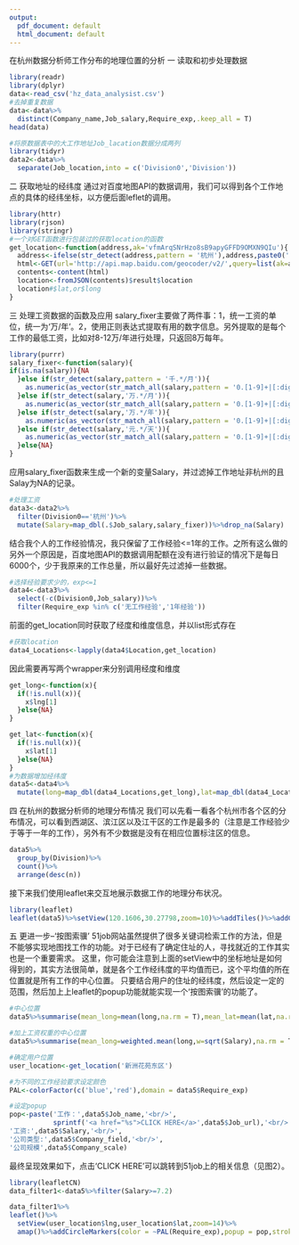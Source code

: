 ```yaml
---
output:
  pdf_document: default
  html_document: default
---
```

在杭州数据分析师工作分布的地理位置的分析
一 读取和初步处理数据
```r
library(readr)
library(dplyr)
data<-read_csv('hz_data_analysist.csv')
#去掉重复数据
data<-data%>%
  distinct(Company_name,Job_salary,Require_exp,.keep_all = T)
head(data)
```

```r
#将原数据表中的大工作地址Job_lacation数据分成两列
library(tidyr)
data2<-data%>%
  separate(Job_location,into = c('Division0','Division'))
```
二 获取地址的经纬度
 通过对百度地图API的数据调用，我们可以得到各个工作地点的具体的经纬坐标，以方便后面leflet的调用。
```r
library(httr)
library(rjson)
library(stringr)
#一个对GET函数进行包装过的获取location的函数
get_location<-function(address,ak='vfmArqSNrHzo8sB9apyGFFD9OMXN9QIu'){
  address<-ifelse(str_detect(address,pattern = '杭州'),address,paste0('杭州市',address))%>%str_extract(pattern = '[:alnum:]+')
  html<-GET(url='http://api.map.baidu.com/geocoder/v2/',query=list(ak=ak,output='json',address=address))
  contents<-content(html)
  location<-fromJSON(contents)$result$location
  location#$lat,or$long
}
```
三 处理工资数据的函数及应用
  salary_fixer主要做了两件事：1，统一工资的单位，统一为‘万/年’。2，使用正则表达式提取有用的数字信息。另外提取的是每个工作的最低工资，比如对8-12万/年进行处理，只返回8万每年。
```r
library(purrr)
salary_fixer<-function(salary){
if(is.na(salary)){NA
  }else if(str_detect(salary,pattern = '千.*/月')){
    as.numeric(as_vector(str_match_all(salary,pattern = '0.[1-9]+|[:digit:]+')))[1]*1.2
  }else if(str_detect(salary,'万.*/月')){
    as.numeric(as_vector(str_match_all(salary,pattern = '0.[1-9]+|[:digit:]+')))[1]*12
  }else if(str_detect(salary,'万.*/年')){
    as.numeric(as_vector(str_match_all(salary,pattern = '0.[1-9]+|[:digit:]+')))[1]
  }else if(str_detect(salary,'元.*/天')){
    as.numeric(as_vector(str_match_all(salary,pattern = '0.[1-9]+|[:digit:]+')))*0.0365
  }else{NA}
}
```
 应用salary_fixer函数来生成一个新的变量Salary，并过滤掉工作地址非杭州的且Salay为NA的记录。

```r
#处理工资
data3<-data2%>%
  filter(Division0=='杭州')%>%
  mutate(Salary=map_dbl(.$Job_salary,salary_fixer))%>%drop_na(Salary)

```

结合我个人的工作经验情况，我只保留了工作经验<=1年的工作。之所有这么做的另外一个原因是，百度地图API的数据调用配额在没有进行验证的情况下是每日6000个，少于我原来的工作总量，所以最好先过滤掉一些数据。
```r
#选择经验要求少的，exp<=1
data4<-data3%>%
  select(-c(Division0,Job_salary))%>%
  filter(Require_exp %in% c('无工作经验','1年经验'))

```
 前面的get_location同时获取了经度和维度信息，并以list形式存在
```r
#获取location
data4_Locations<-lapply(data4$Location,get_location)
```
  因此需要再写两个wrapper来分别调用经度和维度
```r
get_long<-function(x){
  if(!is.null(x)){
    x$lng[1]
  }else{NA}
}

get_lat<-function(x){
  if(!is.null(x)){
    x$lat[1]
  }else{NA}
}
#为数据增加经纬度
data5<-data4%>%
  mutate(long=map_dbl(data4_Locations,get_long),lat=map_dbl(data4_Locations,get_lat))
```
四 在杭州的数据分析师的地理分布情况
  我们可以先看一看各个杭州市各个区的分布情况，可以看到西湖区、滨江区以及江干区的工作是最多的（注意是工作经验少于等于一年的工作），另外有不少数据是没有在相应位置标注区的信息。
```r
data5%>%
  group_by(Division)%>%
  count()%>%
  arrange(desc(n))
```
  接下来我们使用leaflet来交互地展示数据工作的地理分布状况。
```r
library(leaflet)
leaflet(data5)%>%setView(120.1606,30.27798,zoom=10)%>%addTiles()%>%addCircleMarkers(clusterOptions = markerClusterOptions())
```

五 更进一步--‘按图索骥’
  51job网站虽然提供了很多关键词检索工作的方法，但是不能够实现地图找工作的功能。对于已经有了确定住址的人，寻找就近的工作其实也是一个重要需求。
  这里，你可能会注意到上面的setView中的坐标地址是如何得到的，其实方法很简单，就是各个工作经纬度的平均值而已，这个平均值的所在位置就是所有工作的中心位置。
  只要结合用户的住址的经纬度，然后设定一定的范围，然后加上上leaflet的popup功能就能实现一个‘按图索骥’的功能了。
```r
#中心位置
data5%>%summarise(mean_long=mean(long,na.rm = T),mean_lat=mean(lat,na.rm = T))

#加上工资权重的中心位置
data5%>%summarise(mean_long=weighted.mean(long,w=sqrt(Salary),na.rm = T),mean_lat=mean(lat,w=sqrt(Salary),na.rm = T))

```

```r
#确定用户位置
user_location<-get_location('新洲花苑东区')

#为不同的工作经验要求设定颜色
PAL<-colorFactor(c('blue','red'),domain = data5$Require_exp)

#设定popup
pop<-paste('工作：',data5$Job_name,'<br/>',
           sprintf('<a href="%s">CLICK HERE</a>',data5$Job_url),'<br/>',
'工资:',data5$Salary,'<br/>',
'公司类型:',data5$Company_field,'<br/>',
'公司规模',data5$Company_scale)
```
最终呈现效果如下，点击‘CLICK HERE’可以跳转到51job上的相关信息（见图2）。
```r
library(leafletCN)
data_filter1<-data5%>%filter(Salary>=7.2)

data_filter1%>%
leaflet()%>%
  setView(user_location$lng,user_location$lat,zoom=14)%>%
  amap()%>%addCircleMarkers(color = ~PAL(Require_exp),popup = pop,stroke = F,radius =   ~sqrt(Salary))
  



```



